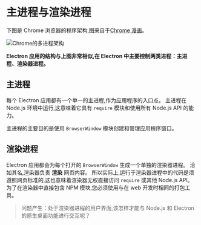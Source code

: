 # 主进程与渲染进程

下图是 Chrome 浏览器的程序架构,图来自于[Chrome 漫画](https://www.google.com/googlebooks/chrome/)。

![Chrome的多进程架构](/images/electron/electron-003.png)

**Electron 应用的结构与上图非常相似,在 Electron 中主要控制两类进程：主进程、渲染器进程。**

## 主进程

每个 Electron 应用都有一个单一的主进程,作为应用程序的入口点。 主进程在 Node.js 环境中运行,这意味着它具有 `require` 模块和使用所有 Node.js API 的能力。

主进程的主要目的是使用 `BrowserWindow` 模块创建和管理应用程序窗口。



## 渲染进程

Electron 应用都会为每个打开的 `BrowserWindow` 生成一个单独的渲染器进程。 洽如其名,渲染器负责 **渲染** 网页内容。 所以实际上,运行于渲染器进程中的代码是须遵照网页标准的,这也意味着渲染器无权直接访问 `require` 或其他 Node.js API。 为了在渲染器中直接包含 NPM 模块,您必须使用与在 web 开发时相同的打包工具。



> 问题产生：处于渲染器进程的用户界面,该怎样才能与 Node.js 和 Electron 的原生桌面功能进行交互呢？

